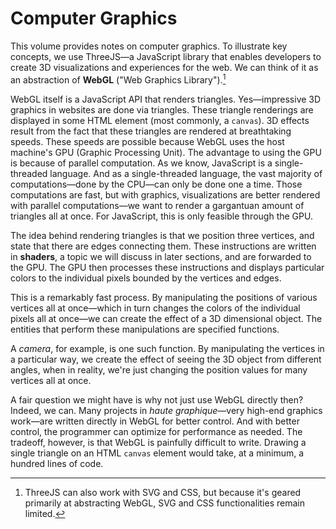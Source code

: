 # Computer Graphics

This volume provides notes on computer graphics. To illustrate key
concepts, we use ThreeJS—a JavaScript library that enables developers to
create 3D visualizations and experiences for the web. We can think of it as
an abstraction of __WebGL__ ("Web Graphics Library").[^lib1]

WebGL itself is a JavaScript API that renders triangles. Yes—impressive 3D
graphics in websites are done via triangles. These triangle renderings are
displayed in some HTML element (most commonly, a `canvas`). 3D effects
result from the fact that these triangles are rendered at breathtaking
speeds. These speeds are possible because WebGL uses the host machine's GPU
(Graphic Processing Unit). The advantage to using the GPU is because of
parallel computation. As we know, JavaScript is a single-threaded language.
And as a single-threaded language, the vast majority of computations—done
by the CPU—can only be done one a time. Those computations are fast, but
with graphics, visualizations are better rendered with parallel
computations—we want to render a gargantuan amount of triangles all at
once. For JavaScript, this is only feasible through the GPU.

[^lib1]:
    ThreeJS can also work with SVG and CSS, but because it's geared
    primarily at abstracting WebGL, SVG and CSS functionalities remain
    limited.

The idea behind rendering triangles is that we position three vertices, and
state that there are edges connecting them. These instructions are written
in __shaders__, a topic we will discuss in later sections, and are
forwarded to the GPU. The GPU then processes these instructions and
displays particular colors to the individual pixels bounded by the vertices
and edges.

This is a remarkably fast process. By manipulating the positions of various
vertices all at once—which in turn changes the colors of the individual
pixels all at once—we can create the effect of a 3D dimensional object. The
entities that perform these manipulations are specified functions.

A _camera_, for example, is one such function. By manipulating the vertices
in a particular way, we create the effect of seeing the 3D object from
different angles, when in reality, we're just changing the position values
for many vertices all at once.

A fair question we might have is why not just use WebGL directly then?
Indeed, we can. Many projects in _haute graphique_—very high-end graphics
work—are written directly in WebGL for better control. And with better
control, the programmer can optimize for performance as needed. The
tradeoff, however, is that WebGL is painfully difficult to write. Drawing a
single triangle on an HTML `canvas` element would take, at a minimum, a
hundred lines of code.
